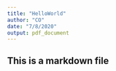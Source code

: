 ```yaml
---
title: "HelloWorld"
author: "CO"
date: "7/8/2020"
output: pdf_document
---
```


## This is a markdown file